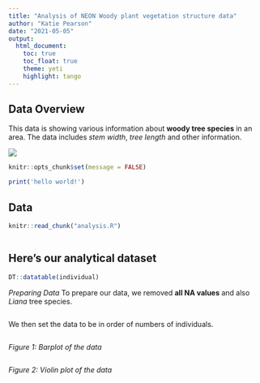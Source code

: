 ```yaml
---
title: "Analysis of NEON Woody plant vegetation structure data"
author: "Katie Pearson"
date: "2021-05-05"
output:
  html_document:
    toc: true 
    toc_float: true
    theme: yeti 
    highlight: tango
---
```

##  Data Overview 
This data is showing various information about **woody tree species** in an area. The data includes *stem width*, *tree length* and other information.

![](https://www.telegraph.co.uk/content/dam/news/2016/09/08/107667228_beech-tree-NEWS_trans_NvBQzQNjv4BqplGOf-dgG3z4gg9owgQTXEmhb5tXCQRHAvHRWfzHzHk.jpg?imwidth=1400)
```r
knitr::opts_chunk$set(message = FALSE)
```

```r
print('hello world!')

```

## Data
```r
knitr::read_chunk("analysis.R")
```


```r

```
## Here's our analytical dataset

```r
DT::datatable(individual)
```


*Preparing Data*
To prepare our data, we removed **all NA values** and also *Liana* tree species.
```r

```



We then set the data to be in order of numbers of individuals.



```r

```

*Figure 1: Barplot of the data *
```r

```
*Figure 2: Violin plot of the data *
```r

```

